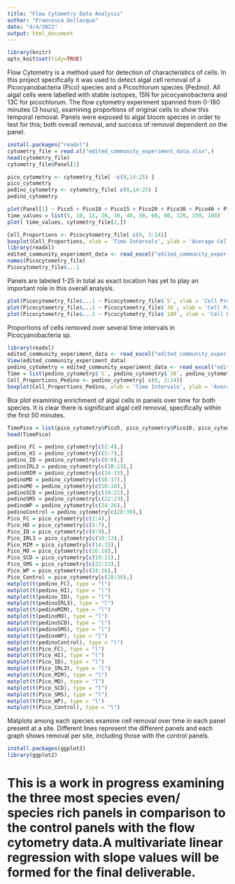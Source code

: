 ```yaml
---
title: "Flow Cytometry Data Analysis"
author: "Francesca Dellacqua"
date: "4/4/2022"
output: html_document
---
```


```r
library(knitr)
opts_knit$set(tidy=TRUE)
```

Flow Cytometry is a method used for detection of characteristics of cells. In this project specifically it was used to detect algal cell removal of a Picocyanobacteria (Pico) species and a Picochlorum species (Pedino). All algal cells were labelled with stable isotopes, 15N for picocyanobacteria and 13C for picochlorum. The flow cytometry experiment spanned from 0-180 minutes (3 hours), examining proportions of original cells to show this temporal removal. Panels were exposed to algal bloom species in order to test for this; both overall removal, and success of removal dependent on the panel. 

```r
install.packages("readxl")
cytometry_file = read.xl("edited_community_experiment_data.xlsx",)
head(cytometry_file)
cytometry_file$Panel[1]

pico_cytometry <- cytometry_file[ -c(0,14:25) ]
pico_cytometry
pedino_cytometry <- cytometry_file[ c(0,14:25) ]
pedino_cytometry

plot(Panel[1] ~ Pico5 + Pico10 + Pico15 + Pico20 + Pico30 + Pico40 + Pico50 + Pico60 + Pico90 + Pico120 + Pico150 + Pico180, data = cytometry_file)
time_values = list(5, 10, 15, 20, 30, 40, 50, 60, 90, 120, 150, 180)
plot( time_values, cytometry_file[2,])

Cell_Proportions <- Picocytometry_file[ c(0, 3:14)]
boxplot(Cell_Proportions, xlab = 'Time Intervals', ylab = 'Average Cell Counts')
library(readxl)
edited_community_experiment_data <- read_excel("edited_community_experiment_data.xlsx", sheet = "Pico Cell Removal Flow CYTO")
names(Picocytometry_file)
Picocytometry_file$...1
```

Panels are labeled 1-25 in total as exact location has yet to play an important role in this overall analysis. 


```r
plot(Picocytometry_file$...1 ~ Picocytometry_file$`5`, xlab = 'Cell Proportions 5 Minutes', ylab = 'Panels')
plot(Picocytometry_file$...1 ~ Picocytometry_file$`30`, xlab = 'Cell Proportions 30 Minutes', ylab = 'Panels')
plot(Picocytometry_file$...1 ~ Picocytometry_file$`180`, xlab = 'Cell Proportions 180 Minutes', ylab = 'Panels')
```
Proportions of cells removed over several time intervals in Picocyanobacteria sp. 


```r
library(readxl)
edited_community_experiment_data <- read_excel("edited_community_experiment_data.xlsx", sheet = "Pedino Cell Removal Flow CYTO")
View(edited_community_experiment_data)  
pedino_cytometry = edited_community_experiment_data <- read_excel("edited_community_experiment_data.xlsx", sheet = "Pedino Cell Removal Flow CYTO")
Time = list(pedino_cytometry$`5`, pedino_cytometry$`10`, pedino_cytometry$`15`, pedino_cytometry$`20`, pedino_cytometry$`30`, pedino_cytometry$`40`, pedino_cytometry$`50`, pedino_cytometry$`60`, pedino_cytometry$`90`, pedino_cytometry$`120`, pedino_cytometry$`150`, pedino_cytometry$`180`)
Cell_Proportions_Pedino <- pedino_cytometry[ c(0, 3:14)]
boxplot(Cell_Proportions_Pedino, xlab = 'Time Intervals', ylab = 'Average Cell Counts')
```
Box plot examining enrichment of algal cells in panels over time for both species. It is clear there is significant algal cell removal, specifically within the first 50 minutes. 


```r
TimePico = list(pico_cytometry$Pico5, pico_cytometry$Pico10, pico_cytometry$Pico15, pico_cytometry$Pico20, pico_cytometry$Pico30, pico_cytometry$Pico40, pico_cytometry$Pico50, pico_cytometry$Pico60, pico_cytometry$Pico90, pico_cytometry$Pico120, pico_cytometry$Pico150, pico_cytometry$Pico180)
head(TimePico)
```

```r
pedino_FC = pedino_cytometry[c(2:4),]
pedino_HI = pedino_cytometry[c(5:7),]
pedino_ID = pedino_cytometry[c(8:9),]
pedinoIRL3 = pedino_cytometry[c(10:13),]
pedinoMIM = pedino_cytometry[c(14:15),]
pedinoMO = pedino_cytometry[c(16:17),]
pedinoMO = pedino_cytometry[c(16:18),]
pedinoSCD = pedino_cytometry[c(19:21),]
pedinoSMS = pedino_cytometry[c(22:23),]
pedinoWP = pedino_cytometry[c(24:26),]
pedinoControl = pedino_cytometry[c(28:30),]
Pico_FC = pico_cytometry[c(2:4),]
Pico_HD = pico_cytometry[c(5:7),]
Pico_ID = pico_cytometry[c(8:9),]
Pico_IRL3 = pico_cytometry[c(10:13),]
Pico_MIM = pico_cytometry[c(14:15),]
Pico_MO = pico_cytometry[c(16:18),]
Pico_SCD = pico_cytometry[c(19:21),]
Pico_SMS = pico_cytometry[c(22:23),]
Pico_WP = pico_cytometry[c(24:26),]
Pico_Control = pico_cytometry[c(28:30),]
matplot(t(pedino_FC), type = "l")
matplot(t(pedino_HI), type = "l")
matplot(t(pedino_ID), type = "l")
matplot(t(pedinoIRL3), type = "l")
matplot(t(pedinoMIM), type = "l")
matplot(t(pedinoMO), type = "l")
matplot(t(pedinoSCD), type = "l")
matplot(t(pedinoSMS), type = "l")
matplot(t(pedinoWP), type = "l")
matplot(t(pedinoControl), type = "l")
matplot(t(Pico_FC), type = "l")
matplot(t(Pico_HI), type = "l")
matplot(t(Pico_ID), type = "l")
matplot(t(Pico_IRL3), type = "l")
matplot(t(Pico_MIM), type = "l")
matplot(t(Pico_MO), type = "l")
matplot(t(Pico_SCD), type = "l")
matplot(t(Pico_SMS), type = "l")
matplot(t(Pico_WP), type = "l")
matplot(t(Pico_Control), type = "l")
```

Matplots among each species examine cell removal over time in each panel present at a site. Different lines represent the different panels and each graph shows removal per site, including those with the control panels. 

```r
install.packages(ggplot2)
library(ggplot2)
```
# This is a work in progress examining the three most species even/ species rich panels in comparison to the control panels with the flow cytometry data.A multivariate linear regression with slope values will be formed for the final deliverable. 



